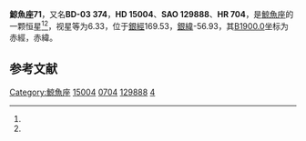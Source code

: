 {{Starbox begin
| name = 鯨魚座71
}}
{{Starbox observe
| epoch = [[J2000.0|J2000.0]]
| constell = [[鯨魚座|鯨魚座]]<ref name=SIMBAD>{{cite web
 | url=http://simbad.u-strasbg.fr/simbad/sim-id?Ident=HR+704
 | title =Pulsating variable Star
 | publisher=Centre de Données astronomiques de Strasbourg
 | work=SIMBAD
 | accessdate=2012-07-13}}</ref><ref name=DATA>{{cite web
 | url=http://vizier.u-strasbg.fr/viz-bin/VizieR-5?-out.add=.&-source=5050&-corr=PK=HR&-out.max=9999&HR=704
 | title=VizieR Detailed Page
 | accessdate=2012-07-13
 | archive-date=2016-03-05
 | archive-url=https://web.archive.org/web/20160305002645/http://vizier.u-strasbg.fr/viz-bin/VizieR-5?-out.add=.&-source=5050&-corr=PK=HR&-out.max=9999&HR=704
 | dead-url=no
 }}</ref>
| 星官 = [[蒭藁|蒭藁]]
| ra = {{RA|2|24|58.4}}<ref name=SIMBAD /><ref name=DATA />
| dec = {{DEC|-2|46|48}}<ref name=SIMBAD /><ref name=DATA />
| appmag_v = 6.33<ref name=SIMBAD /><ref name=DATA />
}}
{{Starbox character
| class = A0III<ref name=SIMBAD /><ref name=DATA />
| b-v = 0<ref name=SIMBAD /><ref name=DATA />
| u-b = -0.14<ref name=SIMBAD /><ref name=DATA />
| r-i = <ref name=SIMBAD /><ref name=DATA />
| variable = 
}}
{{Starbox astrometry
| radial_v = -0.14
| prop_mo_ra = 12
| parallax = 
| p_error = 
}}
{{Starbox catalog
| names =BD-03 374，[[SAO星表|SAO]] 129888，[[HD星表|HD]] 15004，[[HR星表|HR]] 704}}
{{Starbox reference |Simbad=HR+704}}
{{Starbox end}}

'''鯨魚座71'''，又名'''BD-03 374'''，'''HD 15004'''、'''SAO 129888'''、'''HR 704'''，是[[鯨魚座|鯨魚座]]的一颗恒星<ref name=SIMBAD /><ref name=DATA />，视星等为6.33，位于[[銀道座標系|銀經]]169.53，[[銀道座標系|銀緯]]-56.93，其[[B1900.0|B1900.0]]坐标为赤經{{RA|2|19|55.1}}，赤緯{{DEC|-3|-56.93|57}}。

== 参考文献 ==
{{reflist}}

{{star-stub}}

{{鲸鱼座恒星}}
{{星官|蒭藁|6|5}}
[[Category:鯨魚座|Category:鯨魚座]]
[[Category:HD和HDE天體|15004]]
[[Category:HR天體|0704]]
[[Category:SAO天體|129888]]
[[Category:蒭藁|4]]